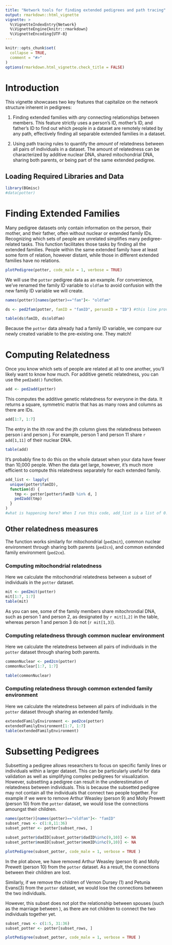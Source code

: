 ```yaml
---
title: "Network tools for finding extended pedigrees and path tracing"
output: rmarkdown::html_vignette
vignette: >
  %\VignetteIndexEntry{Network}
  %\VignetteEngine{knitr::rmarkdown}
  %\VignetteEncoding{UTF-8}
---
```


```r
knitr::opts_chunk$set(
  collapse = TRUE,
  comment = "#>"
)
options(rmarkdown.html_vignette.check_title = FALSE)
```

# Introduction

This vignette showcases two key features that capitalize on the network structure inherent in pedigrees:

1.  Finding extended families with *any* connecting relationships
    between members. This feature strictly uses a person's ID, mother's
    ID, and father's ID to find out which people in a dataset are
    remotely related by any path, effectively finding all separable
    extended families in a dataset.

2.  Using path tracing rules to quantify the *amount* of relatedness
    between all pairs of individuals in a dataset. The amount of
    relatedness can be characterized by additive nuclear DNA, shared
    mitochondrial DNA, sharing both parents, or being part of the same
    extended pedigree.

## Loading Required Libraries and Data

```r
library(BGmisc)
#data(potter)
```



# Finding Extended Families

Many pedigree datasets only contain information on the person, their
mother, and their father, often without nuclear or extended family IDs.
Recognizing which sets of people are unrelated simplifies many
pedigree-related tasks. This function facilitates those tasks by finding
all the extended families. People within the same extended family have
at least some form of relation, however distant, while those in
different extended families have no relations.


```r
plotPedigree(potter, code_male = 1, verbose = TRUE)
```

We will use the `potter` pedigree data as an example. For convenience, we've renamed the family ID variable to `oldfam` to avoid confusion with the new family ID variable we will create.

```r
names(potter)[names(potter)=="fam"]<- "oldfam"

ds <- ped2fam(potter, famID = "famID", personID = "ID") #this line provides the name for the new family ID variable created by the ped2fam function

table(ds$famID, ds$oldfam)  
```

Because the `potter` data already had a family ID variable, we compare 
our newly created variable to the pre-existing one. They match!

# Computing Relatedness

Once you know which sets of people are related at all to one another,
you'll likely want to know how much. For additive genetic relatedness,
you can use the `ped2add()` function.

```r
add <- ped2add(potter)
```

This computes the additive genetic relatedness for everyone in the data.
It returns a square, symmetric matrix that has as many rows and columns
as there are IDs.

```r
add[1:7, 1:7]
```

The entry in the ith row and the jth column gives the relatedness
between person i and person j. For example, person 1 and person 11 share
`r add[1,11]` of their nuclear DNA.

```r
table(add)
```

It's probably fine to do this on the whole dataset when your data have
fewer than 10,000 people. When the data get large, however, it's much
more efficient to compute this relatedness separately for each extended
family.

```r
add_list <- lapply(
  unique(potter$famID),
  function(d) {
    tmp <- potter[potter$famID %in% d, ]
    ped2add(tmp)
  }
)
#what is happening here? When I run this code, add_list is a list of 0...
```

## Other relatedness measures

The function works similarly for mitochondrial (`ped2mit`), common
nuclear environment through sharing both parents (`ped2cn`), and common
extended family environment (`ped2ce`).

### Computing mitochondrial relatedness


Here we calculate the mitochondrial relatedness between a subset of
individuals in the `potter` dataset.


```r
mit <- ped2mit(potter)
mit[1:7, 1:7]
table(mit)
```

As you can see, some of the family members share mitochrondial DNA, such
as person 1 and person 2, as designated by `r mit[1,2]` in the table, whereas person 1 and person 3 do
not (`r mit[1,3]`).

### Computing relatedness through common nuclear environment

Here we calculate the relatedness between all pairs of individuals in
the `potter` dataset through sharing both parents.

```r
commonNuclear <- ped2cn(potter)
commonNuclear[1:7, 1:7]

table(commonNuclear)
```

### Computing relatedness through common extended family environment

Here we calculate the relatedness between all pairs of individuals in
the `potter` dataset through sharing an extended family.

```r
extendedFamilyEnvironment <- ped2ce(potter)
extendedFamilyEnvironment[1:7, 1:7]
table(extendedFamilyEnvironment)
```

# Subsetting Pedigrees

Subsetting a pedigree allows researchers to focus on specific family lines or individuals within a larger dataset. This can be particularly useful for data validation as well as simplifying complex pedigrees for visualization. However, subsetting a pedigree can result in the underestimation of relatedness between individuals. This is because the subsetted pedigree may not contain all the individuals that connect two people together. For example if we were to remove Arthur Weasley (person 9) and Molly Prewett (person 10) from the `potter` dataset, we would lose the connections amoungst their children. 


```r
names(potter)[names(potter)=="oldfam"]<- "famID"
subset_rows <- c(1:8,11:36)
subset_potter <- potter[subset_rows, ]

subset_potter$dadID[subset_potter$dadID%in%c(9,10)] <- NA
subset_potter$momID[subset_potter$momID%in%c(9,10)] <- NA

plotPedigree(subset_potter, code_male = 1, verbose = TRUE )

```

In the plot above, we have removed Arthur Weasley (person 9) and Molly Prewett (person 10) from the `potter` dataset. As a result, the connections between their children are lost. 

Similarly, if we remove the children of Vernon Dursey (1) and Petunia Evans(3) from the `potter` dataset, we would lose the connections between the two individuals.

However, this subset does not plot the relationship between spouses (such as the marriage between ), as there are not children to connect the two individuals together yet.

```r
subset_rows <- c(1:5, 31:36)
subset_potter <- potter[subset_rows, ]
```
```r

plotPedigree(subset_potter, code_male = 1, verbose = TRUE )
```
